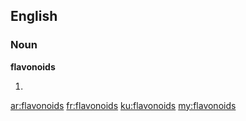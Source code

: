 ==English==

===Noun===
'''flavonoids'''

# {{plural of|[[flavonoid]]}}

[[ar:flavonoids]]
[[fr:flavonoids]]
[[ku:flavonoids]]
[[my:flavonoids]]